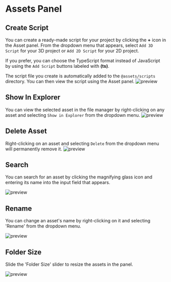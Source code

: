 
# Assets Panel

## Create Script

You can create a ready-made script for your project by clicking the **+** icon in the Asset panel. From the dropdown menu that appears, select `Add 3D Script` for your 3D project or `Add 2D Script` for your 2D project.

If you prefer, you can choose the TypeScript format instead of JavaScript by using the `Add Script` buttons labeled with **(ts)**.

The script file you create is automatically added to the `@assets/scripts` directory. You can then view the script using the Asset panel.
<Image src="/studio-docs/basics/assets-panel/studio-create-script.gif" alt="preview" width={700} height={300} className="mt-6 rounded-xl overflow-hidden" />

## Show In Explorer

You can view the selected asset in the file manager by right-clicking on any asset and selecting `Show in Explorer` from the dropdown menu.
<Image src="/studio-docs/basics/assets-panel/studio-show-in-explorer.gif" alt="preview" width={700} height={300} className="mt-6 rounded-xl overflow-hidden" />

## Delete Asset

Right-clicking on an asset and selecting `Delete` from the dropdown menu will permanently remove it.
<Image src="/studio-docs/basics/assets-panel/studio-asset-delete.gif" alt="preview" width={700} height={300} className="mt-6 rounded-xl overflow-hidden" />

## Search

You can search for an asset by clicking the magnifying glass icon and entering its name into the input field that appears.

<Image src="/studio-docs/basics/assets-panel/studio-asset-search.gif" alt="preview" width={700} height={300} className="mt-6 rounded-xl overflow-hidden" />

## Rename

You can change an asset's name by right-clicking on it and selecting 'Rename' from the dropdown menu.

<Image src="/studio-docs/basics/assets-panel/studio-asset-rename.gif" alt="preview" width={700} height={300} className="mt-6 rounded-xl overflow-hidden" />

## Folder Size

Slide the 'Folder Size' slider to resize the assets in the panel.

<Image src="/studio-docs/basics/assets-panel/studio-asset-folder-sizes.gif" alt="preview" width={700} height={300} className="mt-6 rounded-xl overflow-hidden" />

